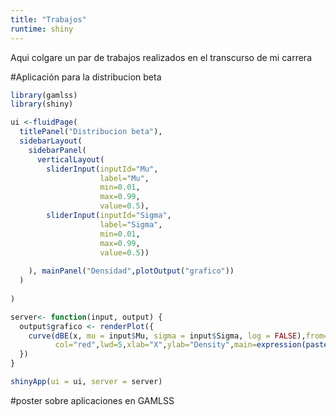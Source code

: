 ```yaml
---
title: "Trabajos"
runtime: shiny
---
```


Aqui colgare un par de trabajos realizados en el transcurso de mi carrera

#Aplicación para la distribucion beta




```r
library(gamlss)
library(shiny)

ui <-fluidPage(
  titlePanel("Distribucion beta"),
  sidebarLayout(
    sidebarPanel(
      verticalLayout(
        sliderInput(inputId="Mu",
                    label="Mu",
                    min=0.01,
                    max=0.99,
                    value=0.5),
        sliderInput(inputId="Sigma",
                    label="Sigma",
                    min=0.01,
                    max=0.99,
                    value=0.5))
      
    ), mainPanel("Densidad",plotOutput("grafico"))
  )
  
)

server<- function(input, output) {
  output$grafico <- renderPlot({
    curve(dBE(x, mu = input$Mu, sigma = input$Sigma, log = FALSE),from=0.01,to=0.99,xlim=c(0,1),
          col="red",lwd=5,xlab="X",ylab="Density",main=expression(paste("densidad de una beta(",mu,",",sigma,")")),las=1)
  })
}

shinyApp(ui = ui, server = server)


```

#poster sobre aplicaciones en GAMLSS


